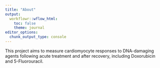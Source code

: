 ```yaml
---
title: "About"
output:
  workflowr::wflow_html:
    toc: false
    theme: journal
editor_options:
  chunk_output_type: console
---
```


This project aims to measure cardiomyocyte responses to DNA-damaging agents following acute treatment and after recovery, including Doxorubicin and 5-Fluorouracil. 

